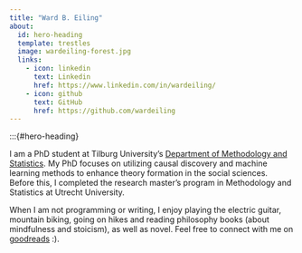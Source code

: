 ```yaml
---
title: "Ward B. Eiling"
about:
  id: hero-heading
  template: trestles
  image: wardeiling-forest.jpg
  links:
    - icon: linkedin
      text: Linkedin
      href: https://www.linkedin.com/in/wardeiling/
    - icon: github
      text: GitHub
      href: https://github.com/wardeiling
---
```


:::{#hero-heading}

I am a PhD student at Tilburg University's [Department of Methodology and Statistics](https://www.tilburguniversity.edu/about/schools/socialsciences/organization/departments/methodology-statistics). My PhD focuses on utilizing causal discovery and machine learning methods to enhance theory formation in the social sciences. Before this, I completed the research master's program in Methodology and Statistics at Utrecht University.

When I am not programming or writing, I enjoy playing the electric guitar, mountain biking, going on hikes and reading philosophy books (about mindfulness and stoicism), as well as novel. Feel free to connect with me on [goodreads](https://www.goodreads.com/user/show/149844375-ward) :).
